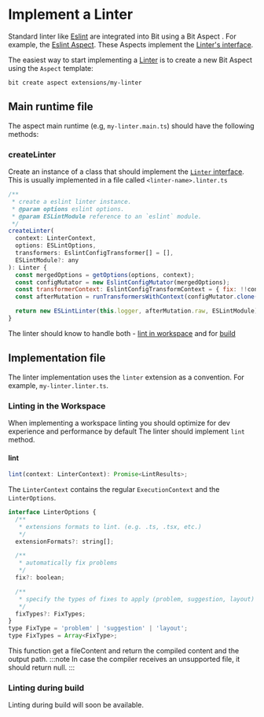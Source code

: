 # Implement a Linter

Standard linter like [Eslint](https://eslint.org/) are integrated into Bit using a Bit Aspect <!-- TODO: add link -->. For example, the [Eslint Aspect](https://bit.dev/teambit/defender/eslint).
These Aspects implement the [Linter's interface](https://bit.dev/teambit/defender/linter/~code/linter.ts).

The easiest way to start implementing a [Linter](/linter/overview) is to create a new Bit Aspect using the `Aspect` template:

```
bit create aspect extensions/my-linter
```

## Main runtime file

The aspect main runtime (e.g, `my-linter.main.ts`) should have the following methods:

### createLinter

Create an instance of a class that should implement the [`Linter` interface](https://bit.dev/teambit/defender/linter/~code/linter.ts). This is usually implemented in a file called `<linter-name>.linter.ts`

```js
/**
 * create a eslint linter instance.
 * @param options eslint options.
 * @param ESLintModule reference to an `eslint` module.
 */
createLinter(
  context: LinterContext,
  options: ESLintOptions,
  transformers: EslintConfigTransformer[] = [],
  ESLintModule?: any
): Linter {
  const mergedOptions = getOptions(options, context);
  const configMutator = new EslintConfigMutator(mergedOptions);
  const transformerContext: EslintConfigTransformContext = { fix: !!context.fix };
  const afterMutation = runTransformersWithContext(configMutator.clone(), transformers, transformerContext);

  return new ESLintLinter(this.logger, afterMutation.raw, ESLintModule);
}
```

The linter should know to handle both - [lint in workspace](./workspace-linting) and for [build](./linting-during-build) <!-- TODO: add link -->

<!-- Add createTask method once it's implemented in the code -->

## Implementation file

The linter implementation uses the `linter` extension as a convention. For example, `my-linter.linter.ts`.

### Linting in the Workspace

When implementing a workspace linting you should optimize for dev experience and performance by default
The linter should implement `lint` method.

#### lint

```js
lint(context: LinterContext): Promise<LintResults>;
```

The `LinterContext` contains the regular `ExecutionContext` <!--TODO add link --> and the `LinterOptions`.

```js
interface LinterOptions {
  /**
   * extensions formats to lint. (e.g. .ts, .tsx, etc.)
   */
  extensionFormats?: string[];

  /**
   * automatically fix problems
   */
  fix?: boolean;

  /**
   * specify the types of fixes to apply (problem, suggestion, layout)
   */
  fixTypes?: FixTypes;
}
type FixType = 'problem' | 'suggestion' | 'layout';
type FixTypes = Array<FixType>;
```

This function get a fileContent and return the compiled content and the output path.
:::note
In case the compiler receives an unsupported file, it should return null.
:::

### Linting during build

Linting during build will soon be available.
